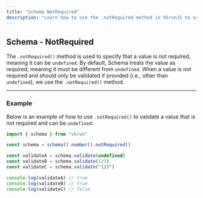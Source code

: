 ```yaml
---
title: "Schema NotRequired"
description: "Learn how to use the .notRequired method in VkrunJS to validate if a value is not required and can be undefined."
---
```


## Schema - NotRequired

The `.notRequired()` method is used to specify that a value is not required, meaning it can be `undefined`. By default, Schema treats the value as required, meaning it must be different from `undefined`. When a value is not required and should only be validated if provided (i.e., other than `undefined`), we use the `.notRequired()` method.

---

### Example

Below is an example of how to use `.notRequired()` to validate a value that is not required and can be `undefined`:

```ts
import { schema } from "vkrun"

const schema = schema().number().notRequired()

const validateA = schema.validate(undefined)
const validateB = schema.validate(123)
const validateC = schema.validate("123")

console.log(validateA) // true
console.log(validateB) // true
console.log(validateC) // false
```